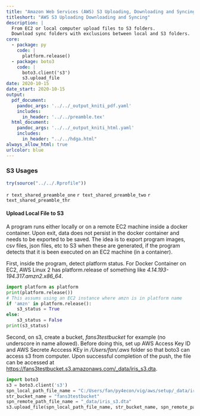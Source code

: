 ```yaml
---
title: "Amazon Web Services (AWS) S3 Uploading, Downloading and Syncing"
titleshort: "AWS S3 Uploading Downloading and Syncing"
description: |
  From EC2 or local computer upload files to S3 folders.
  Download sync folders with exclusions between local and S3 folders.
core:
  - package: py
    code: |
      platform.release()
  - package: boto3
    code: |
      boto3.client('s3')
      s3.upload_file
date: 2020-10-15
date_start: 2020-10-15
output:
  pdf_document:
    pandoc_args: '../../_output_kniti_pdf.yaml'
    includes:
      in_header: '../../preamble.tex'
  html_document:
    pandoc_args: '../../_output_kniti_html.yaml'
    includes:
      in_header: "../../hdga.html"
always_allow_html: true
urlcolor: blue
---
```


### S3 Usages

```r
try(source("../../.Rprofile"))
```

`r text_shared_preamble_one`
`r text_shared_preamble_two`
`r text_shared_preamble_thr`

#### Upload Local File to S3

A program runs either locally or on a remote EC2 machine inside a docker container. Upon exit, data does not persist in the docker container and needs to be exported to be saved. The idea is to export program images, csv files, json files, etc to S3 when these are generated, if the program detects that it is been executed on an EC2 machine (in a container).

First, inside the program, detect platform status. For Docker Container on EC2, AWS Linux 2 has platform.release of something like *4.14.193-194.317.amzn2.x86_64*.

```python
import platform as platform
print(platform.release())
# This assums using an EC2 instance where amzn is in platform name
if 'amzn' in platform.release():
    s3_status = True
else:
    s3_status = False
print(s3_status)
```

Second, on s3, create a bucket, *fans3testbucket* for example (no underscore in name allowed). Before doing this, set up AWS Access Key ID and AWS Secrete Acccess KEy in */Users/fan/.aws* folder so that boto3 can access s3 from computer. Upon successful completion of the push, the file can be accessed at [https://fans3testbucket.s3.amazonaws.com/_data/iris_s3.dta](https://fans3testbucket.s3.amazonaws.com/_data/iris_s3.dta).

```python
import boto3
s3 = boto3.client('s3')
spn_local_path_file_name = "C:/Users/fan/py4econ/vig/aws/setup/_data/iris_s3.dta"
str_bucket_name = "fans3testbucket"
spn_remote_path_file_name = "_data/iris_s3.dta"
s3.upload_file(spn_local_path_file_name, str_bucket_name, spn_remote_path_file_name)
```
